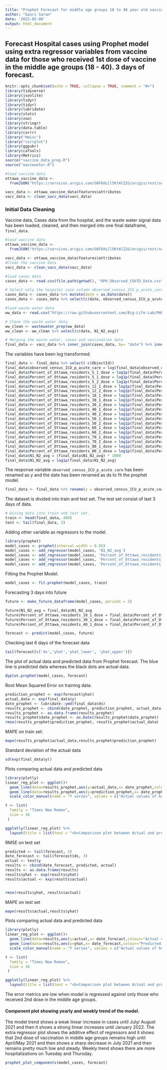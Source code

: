 ```yaml
---
title: "Prophet Forecast for middle age groups 18 to 40 year old vaccine 1 dose"
author: "Gauri Saran"
date: '2022-05-08'
output: html_document
---
```


## <b> Forecast Hospital cases using Prophet model using extra regressor variables from vaccine data for those who received 1st dose of vaccine in the middle age groups (18 - 40). 3 days of forecast.</b>

```r
knitr::opts_chunk$set(echo = TRUE, collapse = TRUE, comment = "#>")
library(tidyverse)
library(jsonlite)
library(tidyr)
library(tidyr)
library(lubridate)
library(stats)
library(zoo)
library(stringr)
library(data.table)
library(corrr)
library("Hmisc")
library("corrplot")
library(ggpubr)
library(caTools)
library(Metrics)
source("vaccine_data_prep.R")
source("wastewater.R")
```



```r
#load vaccine data 
ottawa_vaccine_data <-
  fromJSON("https://services.arcgis.com/G6F8XLCl5KtAlZ2G/arcgis/rest/services/COVID-19_Vaccine_Coverage_by_Day_by_Age_by_Dose_for_Ottawa_Residents/FeatureServer/0/query?where=1%3D1&outFields=*&outSR=4326&f=json")

vacc_data <- ottawa_vaccine_data$features$attributes
vacc_data <- clean_vacc_data(vacc_data)

```

### Initial Data Cleaning

Vaccine data, Cases data from the hospital, and the waste water signal data has been loaded, cleaned, and then merged into one final dataframe, `final_data`.

```r
#load vaccine data 
ottawa_vaccine_data <-
  fromJSON("https://services.arcgis.com/G6F8XLCl5KtAlZ2G/arcgis/rest/services/COVID-19_Vaccine_Coverage_by_Day_by_Age_by_Dose_for_Ottawa_Residents/FeatureServer/0/query?where=1%3D1&outFields=*&outSR=4326&f=json")

vacc_data <- ottawa_vaccine_data$features$attributes
#Clean the vaccine data
vacc_data <- clean_vacc_data(vacc_data)

#load cases data
cases_data <- read.csv(file.path(getwd(), "OPH_Observed_COVID_Data.csv"))

# Select only the hospital case column observed_census_ICU_p_acute_care from the data
cases_data <- cases_data %>% mutate(date = as.Date(date))
cases_data <- cases_data %>% select(c(date, observed_census_ICU_p_acute_care))

#load waste water data
ww_data <- read.csv("https://raw.githubusercontent.com/Big-Life-Lab/PHESD/main/Wastewater/Ottawa/Data/wastewater_virus.csv")

# Clean the waste water data
ww_clean <- wastewater_prep(ww_data)
ww_clean <- ww_clean %>% select(c(date, N1_N2_avg))

# Merging the waste water, cases and vaccination data
final_data <- vacc_data %>% inner_join(cases_data, by= "date") %>% inner_join(ww_clean, by = "date") %>% arrange(date)

```

The variables have been log transformed.

```r
final_data <- final_data %>% select(-c(ObjectId))
final_data$observed_census_ICU_p_acute_care = log(final_data$observed_census_ICU_p_acute_care)
final_data$Percent_of_Ottawa_residents_5_1_dose = log1p(final_data$Percent_of_Ottawa_residents_5_1_dose)
final_data$Percent_of_Ottawa_residents_5_1_dose = log1p(final_data$Percent_of_Ottawa_residents_5_1_dose)
final_data$Percent_of_Ottawa_residents_5_2_dose = log1p(final_data$Percent_of_Ottawa_residents_5_2_dose)
final_data$Percent_of_Ottawa_residents_12_1_dose = log1p(final_data$Percent_of_Ottawa_residents_12_1_dose)
final_data$Percent_of_Ottawa_residents_12_2_dose = log1p(final_data$Percent_of_Ottawa_residents_12_2_dose)
final_data$Percent_of_Ottawa_residents_18_1_dose = log1p(final_data$Percent_of_Ottawa_residents_18_1_dose)
final_data$Percent_of_Ottawa_residents_30_1_dose = log1p(final_data$Percent_of_Ottawa_residents_30_1_dose)
final_data$Percent_of_Ottawa_residents_30_2_dose = log1p(final_data$Percent_of_Ottawa_residents_30_2_dose)
final_data$Percent_of_Ottawa_residents_40_1_dose = log1p(final_data$Percent_of_Ottawa_residents_40_1_dose)
final_data$Percent_of_Ottawa_residents_40_2_dose = log1p(final_data$Percent_of_Ottawa_residents_40_2_dose)
final_data$Percent_of_Ottawa_residents_50_1_dose = log1p(final_data$Percent_of_Ottawa_residents_50_1_dose)
final_data$Percent_of_Ottawa_residents_50_2_dose = log1p(final_data$Percent_of_Ottawa_residents_50_2_dose)
final_data$Percent_of_Ottawa_residents_60_1_dose = log1p(final_data$Percent_of_Ottawa_residents_60_1_dose)
final_data$Percent_of_Ottawa_residents_60_2_dose = log1p(final_data$Percent_of_Ottawa_residents_60_2_dose)
final_data$Percent_of_Ottawa_residents_70_1_dose = log1p(final_data$Percent_of_Ottawa_residents_70_1_dose)
final_data$Percent_of_Ottawa_residents_70_2_dose = log1p(final_data$Percent_of_Ottawa_residents_70_2_dose)
final_data$Percent_of_Ottawa_residents_80_1_dose = log1p(final_data$Percent_of_Ottawa_residents_80_1_dose)
final_data$Percent_of_Ottawa_residents_80_2_dose = log1p(final_data$Percent_of_Ottawa_residents_80_2_dose)
final_data$N1_N2_avg = (final_data$N1_N2_avg) * 1000
final_data$N1_N2_avg = log1p(final_data$N1_N2_avg)

```

The response variable `observed_census_ICU_p_acute_care` has been renamed as y and the date has been renamed as ds to fit the prophet model.

```r
final_data <- final_data %>% rename(y = observed_census_ICU_p_acute_care, ds = date)
```

The dataset is divided into train and test set. The test set consist of last 3 days of data.

```r
# Diving data into train and test set.
train <- head(final_data, 409)
test <- tail(final_data, 3)

```

Adding other variable as regressors to the model.

```r
library(prophet)
model_cases <- prophet(interval.width = 0.95)
model_cases <- add_regressor(model_cases, 'N1_N2_avg')
model_cases <- add_regressor(model_cases, 'Percent_of_Ottawa_residents_18_1_dose')
model_cases <- add_regressor(model_cases, 'Percent_of_Ottawa_residents_30_1_dose')
model_cases <- add_regressor(model_cases, 'Percent_of_Ottawa_residents_40_1_dose')

```

Fitting the Prophet Model.

```r
model_cases <- fit.prophet(model_cases, train)
```


Forecasting 3 days into future

```r
future <- make_future_dataframe(model_cases, periods = 3)

```


```r
future$N1_N2_avg = final_data$N1_N2_avg
future$Percent_of_Ottawa_residents_18_1_dose = final_data$Percent_of_Ottawa_residents_18_1_dose
future$Percent_of_Ottawa_residents_30_1_dose = final_data$Percent_of_Ottawa_residents_30_1_dose
future$Percent_of_Ottawa_residents_40_1_dose = final_data$Percent_of_Ottawa_residents_40_1_dose
```


```r
forecast <- predict(model_cases, future)


```

Checking last 6 days of the forecast data

```r
tail(forecast[c('ds','yhat','yhat_lower', 'yhat_upper')])


```

The plot of actual data and predicted data from Prophet forecast. The blue line is predicted data whereas the black dots are actual data.


```r
dyplot.prophet(model_cases, forecast)

```
Root Mean Squared Error on training data:

```r
prediction_prophet <- exp(forecast$yhat)
actual_data <- exp(final_data$y)
date_prophet <- lubridate::ymd(final_data$ds)
results_prophet <- cbind(date_prophet, prediction_prophet, actual_data)
results_prophet <- as.data.frame(results_prophet)
results_prophet$date_prophet <- as.Date(results_prophet$date_prophet)
rmse(results_prophet$prediction_prophet, results_prophet$actual_data)

```


MAPE on train set:

```r
mape(results_prophet$actual_data,results_prophet$prediction_prophet)
```

Standard deviation of the actual data


```r
sd(exp(final_data$y))

```

Plots comparing actual data and predicted data 


```r
library(plotly)
linear_reg_plot <- ggplot()+
  geom_line(data=results_prophet,aes(y=actual_data,x= date_prophet,colour="Actual values of hospital cases"),size=1 )+
  geom_line(data=results_prophet,aes(y=prediction_prophet,x= date_prophet,colour="Predicted values of hospital cases"),size=1) +
  scale_color_manual(name = "Y series", values = c("Actual values of hospital cases" = "green", "Predicted values of hospital cases" = "lightblue"))

t <- list(
  family = "Times New Roman",
  size = 16
 )

ggplotly(linear_reg_plot) %>%
  layout(title = list(text = "<b>Comparison plot between Actual and predicted values for Prophet model regressed against those who received 2nd dose.</b>", font = t), xaxis = list(title = ""), yaxis = list(title = "<b>Hospital Cases</b>"), width=1100)

```

RMSE on test set

```r
predicted <- tail(forecast, 3)
date_forecast <- tail(forecast$ds, 3)
actual <- test$y
results <- cbind(date_forecast, predicted, actual)
results <- as.data.frame(results)
results$yhat <- exp(results$yhat)
results$actual <- exp(results$actual)


rmse(results$yhat, results$actual)

```
MAPE on test set

```r
mape(results$actual,results$yhat)
```


Plots comparing actual data and predicted data

```r
library(plotly)
linear_reg_plot <- ggplot()+
  geom_line(data=results,aes(y=actual,x= date_forecast,colour="Actual values of hospital cases"),size=1 )+
  geom_line(data=results,aes(y=yhat,x= date_forecast,colour="Predicted values of hospital cases"),size=1) +
  scale_color_manual(name = "Y series", values = c("Actual values of hospital cases" = "green", "Predicted values of hospital cases" = "red"))

t <- list(
  family = "Times New Roman",
  size = 16
 )

ggplotly(linear_reg_plot) %>%
  layout(title = list(text = "<b>Comparison plot between Actual and predicted values for Linear Regression model</b>", font = t), xaxis = list(title = ""), yaxis = list(title = "<b>Hospital Cases</b>"), width=1100)

```

The error metrics are low when model is regressed against only those who received 2nd dose in the middle age groups. 


#### <b>Component plot showing yearly and weekly trend of the model.</b>
The model trend shows a weak linear increase in cases until July/ August 2021 and then it shows a strong linear increases until January 2022.
The extra regressor plot shows the additive effect of regressors and it shows that 2nd dose of vaccination in middle age groups remains high until April/May 2021 and then shows a sharp decrease in July 2021 and then remains pretty much low and steady.
Weekly trend shows there are more hospitalizations on Tuesday and Thursday.


```r
prophet_plot_components(model_cases, forecast)


```
